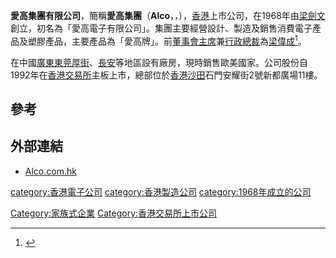 '''愛高集團有限公司'''，簡稱'''愛高集團'''（'''Alco'''，'''{{lang-en|Alco Holdings Limited}}'''，{{hkex|0328}}），[[香港|香港]]上市公司，在1968年由[[梁劍文|梁劍文]]創立，初名為「愛高電子有限公司」。集團主要經營設計、製造及銷售消費電子產品及塑膠產品，主要產品為「愛高牌」。前[[董事會主席|董事會主席]]兼[[行政總裁|行政總裁]]為[[梁偉成|梁偉成]]<ref>{{cite news|url=https://www.hk01.com/%E8%B2%A1%E7%B6%93%E5%BF%AB%E8%A8%8A/717342/%E8%80%81%E7%89%8C%E5%B7%A5%E6%A5%AD%E8%82%A1%E6%84%9B%E9%AB%98ceo%E5%A2%AE%E6%A8%93%E4%BA%A1-%E5%85%AC%E5%8F%B8%E5%8D%88%E5%BE%8C%E5%81%9C%E7%89%8C-david-webb%E7%82%BA%E4%B8%BB%E8%A6%81%E8%82%A1%E6%9D%B1|title=老牌工業股愛高CEO墮樓亡　公司午後停牌　David Webb為主要股東|author=黃捷|date=2021-12-28|publisher=香港01|accessdate=2021-12-28|archive-date=2021-12-29|archive-url=https://web.archive.org/web/20211229150325/https://www.hk01.com/%E8%B2%A1%E7%B6%93%E5%BF%AB%E8%A8%8A/717342/%E8%80%81%E7%89%8C%E5%B7%A5%E6%A5%AD%E8%82%A1%E6%84%9B%E9%AB%98ceo%E5%A2%AE%E6%A8%93%E4%BA%A1-%E5%85%AC%E5%8F%B8%E5%8D%88%E5%BE%8C%E5%81%9C%E7%89%8C-david-webb%E7%82%BA%E4%B8%BB%E8%A6%81%E8%82%A1%E6%9D%B1}}</ref>。

在中國[[廣東|廣東]][[東莞|東莞]][[厚街|厚街]]、[[長安鎮_(東莞市)|長安]]等地區設有廠房，現時銷售歐美國家。公司股份自1992年在[[香港交易所|香港交易所]]主板上市，總部位於[[香港|香港]][[沙田|沙田]]石門安耀街2號新都廣場11樓。

==參考==
{{reflist}}

==外部連結==
*[http://www.alco.com.hk Alco.com.hk] {{Wayback|url=http://www.alco.com.hk/ |date=20200805015008 }}

[[category:香港電子公司|category:香港電子公司]]
[[category:香港製造公司|category:香港製造公司]]
[[Category:家族式企業|Category:家族式企業]]
[[Category:香港交易所上市公司|Category:香港交易所上市公司]]
[[category:1968年成立的公司|category:1968年成立的公司]]